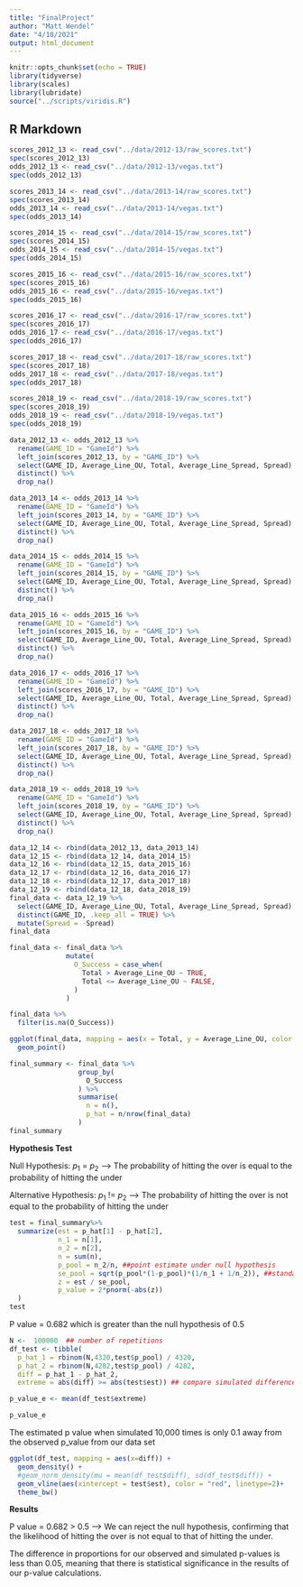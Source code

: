 ```yaml
---
title: "FinalProject"
author: "Matt Wendel"
date: "4/10/2021"
output: html_document
---
```


```r
knitr::opts_chunk$set(echo = TRUE)
library(tidyverse)
library(scales)
library(lubridate)
source("../scripts/viridis.R")
```

## R Markdown

```r
scores_2012_13 <- read_csv("../data/2012-13/raw_scores.txt")
spec(scores_2012_13)
odds_2012_13 <- read_csv("../data/2012-13/vegas.txt")
spec(odds_2012_13)

scores_2013_14 <- read_csv("../data/2013-14/raw_scores.txt")
spec(scores_2013_14)
odds_2013_14 <- read_csv("../data/2013-14/vegas.txt")
spec(odds_2013_14)

scores_2014_15 <- read_csv("../data/2014-15/raw_scores.txt")
spec(scores_2014_15)
odds_2014_15 <- read_csv("../data/2014-15/vegas.txt")
spec(odds_2014_15)

scores_2015_16 <- read_csv("../data/2015-16/raw_scores.txt")
spec(scores_2015_16)
odds_2015_16 <- read_csv("../data/2015-16/vegas.txt")
spec(odds_2015_16)

scores_2016_17 <- read_csv("../data/2016-17/raw_scores.txt")
spec(scores_2016_17)
odds_2016_17 <- read_csv("../data/2016-17/vegas.txt")
spec(odds_2016_17)

scores_2017_18 <- read_csv("../data/2017-18/raw_scores.txt")
spec(scores_2017_18)
odds_2017_18 <- read_csv("../data/2017-18/vegas.txt")
spec(odds_2017_18)

scores_2018_19 <- read_csv("../data/2018-19/raw_scores.txt")
spec(scores_2018_19)
odds_2018_19 <- read_csv("../data/2018-19/vegas.txt")
spec(odds_2018_19)
```

```r
data_2012_13 <- odds_2012_13 %>%
  rename(GAME_ID = "GameId") %>%
  left_join(scores_2012_13, by = "GAME_ID") %>%
  select(GAME_ID, Average_Line_OU, Total, Average_Line_Spread, Spread) %>%
  distinct() %>%
  drop_na()

data_2013_14 <- odds_2013_14 %>%
  rename(GAME_ID = "GameId") %>%
  left_join(scores_2013_14, by = "GAME_ID") %>%
  select(GAME_ID, Average_Line_OU, Total, Average_Line_Spread, Spread) %>%
  distinct() %>%
  drop_na()

data_2014_15 <- odds_2014_15 %>%
  rename(GAME_ID = "GameId") %>%
  left_join(scores_2014_15, by = "GAME_ID") %>%
  select(GAME_ID, Average_Line_OU, Total, Average_Line_Spread, Spread) %>%
  distinct() %>%
  drop_na()

data_2015_16 <- odds_2015_16 %>%
  rename(GAME_ID = "GameId") %>%
  left_join(scores_2015_16, by = "GAME_ID") %>%
  select(GAME_ID, Average_Line_OU, Total, Average_Line_Spread, Spread) %>%
  distinct() %>%
  drop_na()

data_2016_17 <- odds_2016_17 %>%
  rename(GAME_ID = "GameId") %>%
  left_join(scores_2016_17, by = "GAME_ID") %>%
  select(GAME_ID, Average_Line_OU, Total, Average_Line_Spread, Spread) %>%
  distinct() %>%
  drop_na()

data_2017_18 <- odds_2017_18 %>%
  rename(GAME_ID = "GameId") %>%
  left_join(scores_2017_18, by = "GAME_ID") %>%
  select(GAME_ID, Average_Line_OU, Total, Average_Line_Spread, Spread) %>%
  distinct() %>%
  drop_na()

data_2018_19 <- odds_2018_19 %>%
  rename(GAME_ID = "GameId") %>%
  left_join(scores_2018_19, by = "GAME_ID") %>%
  select(GAME_ID, Average_Line_OU, Total, Average_Line_Spread, Spread) %>%
  distinct() %>%
  drop_na()

```

```r
data_12_14 <- rbind(data_2012_13, data_2013_14)
data_12_15 <- rbind(data_12_14, data_2014_15)
data_12_16 <- rbind(data_12_15, data_2015_16)
data_12_17 <- rbind(data_12_16, data_2016_17)
data_12_18 <- rbind(data_12_17, data_2017_18)
data_12_19 <- rbind(data_12_18, data_2018_19)
final_data <- data_12_19 %>%
  select(GAME_ID, Average_Line_OU, Total, Average_Line_Spread, Spread) %>%
  distinct(GAME_ID, .keep_all = TRUE) %>%
  mutate(Spread = -Spread)
final_data
```

```r
final_data <- final_data %>%
              mutate(
                O_Success = case_when(
                  Total > Average_Line_OU ~ TRUE,
                  Total <= Average_Line_OU ~ FALSE,
                )
              )

final_data %>%
  filter(is.na(O_Success))

ggplot(final_data, mapping = aes(x = Total, y = Average_Line_OU, color = O_Success), position = "jitter")+
  geom_point() 
```

```r
final_summary <- final_data %>%
                 group_by(
                   O_Success
                 ) %>%
                 summarise(
                   n = n(),
                   p_hat = n/nrow(final_data)
                 )
final_summary
```
**Hypothesis Test**

Null Hypothesis: $p_1$ = $p_2$ --> The probability of hitting the over is equal to the probability of hitting the under

Alternative Hypothesis: $p_1$ != $p_2$ --> The probability of hitting the over is not equal to the probability of hitting the under

```r
test = final_summary%>%
  summarize(est = p_hat[1] - p_hat[2],
            n_1 = n[1],
            n_2 = n[2],
            n = sum(n),
            p_pool = n_2/n, ##point estimate under null hypothesis
            se_pool = sqrt(p_pool*(1-p_pool)*(1/n_1 + 1/n_2)), ##standard error
            z = est / se_pool,
            p_value = 2*pnorm(-abs(z))
  )
test
```
P value = 0.682 which is greater than the null hypothesis of 0.5


```r
N <-  100000  ## number of repetitions 
df_test <- tibble(
  p_hat_1 = rbinom(N,4320,test$p_pool) / 4320,
  p_hat_2 = rbinom(N,4282,test$p_pool) / 4282,
  diff = p_hat_1 - p_hat_2,
  extreme = abs(diff) >= abs(test$est)) ## compare simulated differences to our observed difference

p_value_e <- mean(df_test$extreme)

p_value_e
```

The estimated p value when simulated 10,000 times is only 0.1 away from the observed p_value from our data set

```r
ggplot(df_test, mapping = aes(x=diff)) +
  geom_density() +
  #geom_norm_density(mu = mean(df_test$diff), sd(df_test$diff)) +
  geom_vline(aes(xintercept = test$est), color = "red", linetype=2)+
  theme_bw()
```



**Results**

P value = 0.682 > 0.5 --> We can reject the null hypothesis, confirming that the likelihood of hitting the over is not equal to that of hitting the under.

The difference in proportions for our observed and simulated p-values is less than 0.05,
meaning that there is statistical significance in the results of our p-value calculations. 
